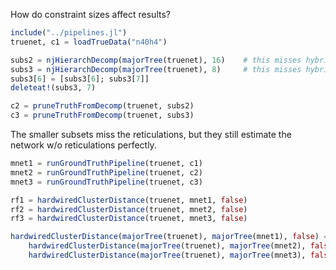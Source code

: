 How do constraint sizes affect results?

```{julia}
include("../pipelines.jl")
truenet, c1 = loadTrueData("n40h4")
```



```{julia}
subs2 = njHierarchDecomp(majorTree(truenet), 16)    # this misses hybrid #H4
subs3 = njHierarchDecomp(majorTree(truenet), 8)     # this misses hybrid #H1 & #H4
subs3[6] = [subs3[6]; subs3[7]]
deleteat!(subs3, 7)

c2 = pruneTruthFromDecomp(truenet, subs2)
c3 = pruneTruthFromDecomp(truenet, subs3)
```

The smaller subsets miss the reticulations, but they still estimate the network w/o reticulations perfectly.

```{julia}
mnet1 = runGroundTruthPipeline(truenet, c1)
mnet2 = runGroundTruthPipeline(truenet, c2)
mnet3 = runGroundTruthPipeline(truenet, c3)

rf1 = hardwiredClusterDistance(truenet, mnet1, false)
rf2 = hardwiredClusterDistance(truenet, mnet2, false)
rf3 = hardwiredClusterDistance(truenet, mnet3, false)

hardwiredClusterDistance(majorTree(truenet), majorTree(mnet1), false) ==
    hardwiredClusterDistance(majorTree(truenet), majorTree(mnet2), false) ==
    hardwiredClusterDistance(majorTree(truenet), majorTree(mnet3), false) == 0.
```